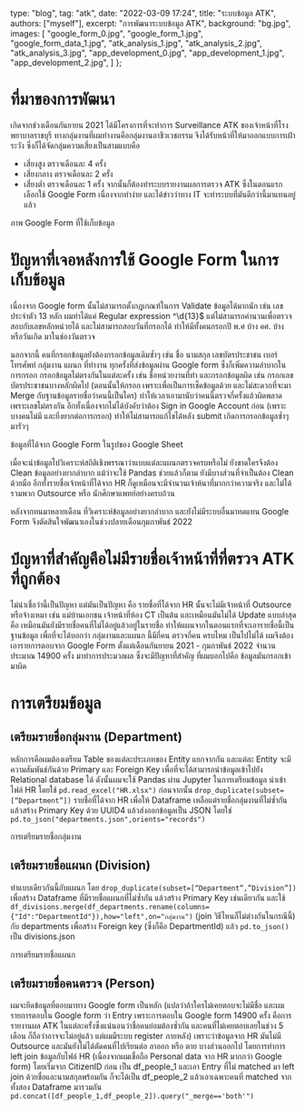 
  type: "blog",
  tag: "atk",
  date: "2022-03-09 17:24",
  title: "ระบบข้อมูล ATK",
  authors: ["myself"],
  excerpt: "การพัฒนาระบบข้อมูล ATK",
  background: "bg.jpg",
  images: [
    "google_form_0.jpg",
    "google_form_1.jpg",
    "google_form_data_1.jpg",
    "atk_analysis_1.jpg",
    "atk_analysis_2.jpg",
    "atk_analysis_3.jpg",
    "app_development_0.jpg",
    "app_development_1.jpg",
    "app_development_2.jpg",
  ]
};

# ที่มาของการพัฒนา

เกิดจากช่วงเดือนกันยายน 2021 ได้มีโครงการที่จะทำการ Surveillance ATK ของเจ้าหน้าที่โรงพยาบาลราชบุรี ทางกลุ่มงานที่ผมทำงานคือกลุ่มงานอาชีวเวชกรรม จึงได้รับหน้าที่ให้มาออกแบบการเฝ้าระวัง
ซึ่งก็ได้จัดกลุ่มความเสี่ยงเป็นสามแบบคือ

- เสี่ยงสูง ตรวจเดือนละ 4 ครั้ง
- เสี่ยงกลาง ตรวจเดือนละ 2 ครั้ง
- เสี่ยงต่ำ ตรวจเดือนละ 1 ครั้ง
  จากนั้นก็ต้องทำระบบรายงานผลการตรวจ ATK ซึ่งในตอนแรกเลือกใช้ Google Form เนื่องจากทำง่าย และได้ข่าวว่าทาง IT จะทำระบบที่มันดีกว่านี้มาแทนอยู่แล้ว

<div className="image-container">
  <GatsbyImage
    image={props.images[0].childImageSharp.gatsbyImageData}
    alt="poster"
  />
  <GatsbyImage
    image={props.images[1].childImageSharp.gatsbyImageData}
    alt="poster"
  />
  <div>ภาพ Google Form ที่ใช้เก็บข้อมูล</div>
</div>

# ปัญหาที่เจอหลังการใช้ Google Form ในการเก็บข้อมูล

เนื่องจาก Google form นั้นไม่สามารถตั้งกฎเกณฑ์ในการ Validate ข้อมูลได้มากนัก เช่น เลขประจำตัว 13 หลัก ผมทำได้แค่ Regular expression ^\d{13}$ แต่ไม่สามารถคำนวนเพื่อตรวจสอบกับเลขหลักหน่วยได้ และไม่สามารถสอบวันที่กรอกได้ ทำให้มีทั้งคนกรอกปี พ.ศ บ้าง คศ. บ้าง หรือวันเกิด มาในช่องวันตรวจ

นอกจากนี้ คนที่กรอกข้อมูลยังต้องกรอกข้อมูลเดิมซ้ำๆ เช่น ชื่อ นามสกุล เลขบัตรประชาชน เบอร์โทรศัพท์ กลุ่มงาน แผนก ที่ทำงาน ทุกครั้งที่ส่งข้อมูลผ่าน Google form ซึ่งก็เพิ่มความลำบากในการกรอก กรอกข้อมูลไม่ตรงกันในแต่ละครั้ง เช่น ชื่อหน่วยงานที่ทำ และกรอกข้อมูลผิด เช่น กรอกเลขบัตรประชาชนบางหลักผิดไป (ตอนนั้นให้กรอก เพราะเพื่อเป็นการเช็คข้อมูลด้วย และไม่สะดวกที่จะมา Merge กับฐานข้อมูลรายชื่อว่าคนนี้เป็นใคร) ทำให้เวลาเอามานับว่าคนนี้ตรวจกี่ครั้งแล้วผิดพลาด เพราะเลขไม่ตรงกัน อีกทั้งเนื่องจากไม่ได้บังคับว่าต้อง Sign in Google Account ก่อน (เพราะบางคนไม่มี และยิ่งยากต่อการกรอก) ทำให้ไม่สามารถแก้ไขได้หลัง submit เกิดการกรอกข้อมูลซ้ำๆ มารัวๆ

<div className="image-container">
  <GatsbyImage
    image={props.images[2].childImageSharp.gatsbyImageData}
    alt="poster"
  />
  <p>ข้อมูลที่ได้จาก Google Form ในรูปของ Google Sheet</p>
</div>

เมื่อจะนำข้อมูลไปวิเคราะห์สถิติเชิงพรรณาว่าแบบแต่ละแผนกตรวจครบหรือไม่ ยังขาดใครจึงต้อง Clean ข้อมูลอย่างยากลำบาก แม้ว่าจะใช้ Pandas ช่วยแล้วก็ตาม ยังมีบางส่วนที่จำเป็นต้อง Clean ด้วยมือ อีกทั้งรายชื่อเจ้าหน้าที่ได้จาก HR ก็ดูเหมือนจะมีจำนวนเจ้าห้นาที่มากกว่าความจริง และไม่ได้รวมพวก Outsource หรือ นักศึกษาแพทย์อย่างครบถ้วน

หลังจากทนมาหลายเดือน ที่วิเคราะห์ข้อมูลอย่างยากลำบาก และยังไม่มีระบบอื่นมาทดแทน Google Form จึงตัดสินใจพัฒนาเองในช่วงปลายเดือนกุมภาพันธ์ 2022

# ปํญหาที่สำคัญคือไม่มีรายชื่อเจ้าหน้าที่ที่ตรวจ ATK ที่ถูกต้อง

ไม่น่าเชื่อว่านี้เป็นปัญหา แต่มันเป็นปัญหา คือ รายชื่อที่ได้จาก HR นั้นจะไม่มีเจ้าหน้าที่ Outsource หรือจ้างเหมา เช่น แม่บ้านเอกชน เจ้าหน้าที่ห้อง CT เป็นต้น และเหมือนมันไม่ได้ Update แบบล่าสุดคือ เหมือนมันยังมีรายชื่อคนที่ไม่ได้อยู่แล้วอยู่ในรายชื่อ ทำให้แผนจากในตอนแรกที่จะเอารายชื่อนี้เป็นฐานข้อมูล เพื่อที่จะได้บอกว่า กลุ่มงานและแผนก นี้มีกี่คน ตรวจกี่คน ครบไหม เป็นไปไม่ได้ ผมจึงต้องเอารายการตอบจาก Google Form ตั้งแต่เดือนกันยายน 2021 - กุมภาพันธ์ 2022 จำนวนประมาณ 14900 ครั้ง มาทำการประมวลผล ซึ่งจะมีปัญหาที่สำคัญ ที่ผมบอกไปคือ ข้อมูลมันกรอกเข้ามาผิด

# การเตรียมข้อมูล
## เตรียมรายชื่อกลุ่มงาน (Department)

หลักการคือผมต้องเตรียม Table ของแต่ละประเภทของ Entity แยกจากกัน และแต่ละ Entity จะมีความสัมพันธ์กันด้วย Primary และ Foreign Key เพื่อที่จะได้สามารถนำข้อมูลเข้าไปยัง Relational database ได้ ดังนั้นผมจะใช้ Pandas ผ่าน Jupyter ในการเตรียมข้อมูล นำเข้าไฟล์ HR โดยใช้ `pd.read_excel("HR.xlsx")` ก่อนจากนั้น `drop_duplicate(subset=[“Department”])` รายชื่อที่ได้จาก HR เพื่อให้ Dataframe เหลือแต่รายชื่อกลุ่มงานที่ไม่ซ้ำกัน แล้วสร้าง Primary Key ด้วย UUID4 แล้วส่งออกข้อมูลเป็น JSON โดยใช่ `pd.to_json("departments.json",orients="records")`

<div className="image-container">
  <GatsbyImage
    image={props.images[7].childImageSharp.gatsbyImageData}
    alt="poster"
  />
  <p>การเตรียมรายชื่อกลุ่มงาน</p>
</div>

## เตรียมรายชื่อแผนก (Division)

ทำแบบเดียวกันนี้กับแผนก โดย `drop_duplicate(subset=[“Department”,”Division”])` เพื่อสร้าง Dataframe ที่มีรายชื่อแผนกที่ไม่ซ้ำกัน แล้วสร้าง Primary Key เช่นเดียวกัน และใช้ `df_divisions.merge(df_departments.rename(columns={"Id":"DepartmentId"}),how="left",on="กลุ่มงาน")` (join วิธีไหนก็ไม่ต่างกันในกรณีนี้) กับ departments เพื่อสร้าง Foreign key (ซึ่งก็คือ DepartmentId) แล้ว `pd.to_json()` เป็น divisions.json

<div className="image-container">
  <GatsbyImage
    image={props.images[8].childImageSharp.gatsbyImageData}
    alt="poster"
  />
  <p>การเตรียมรายชื่อแผนก</p>
</div>

## เตรียมรายชื่อคนตรวจ (Person)

ผมจะยึดข้อมูลที่ตอบมาทาง Google form เป็นหลัก (แปลว่าถ้าใครไม่เคยตอบจะไม่มีชื่อ และผมรายการตอบใน Google form ว่า Entry เพราะการตอบใน Google form 14900 ครั้ง คือการรายงานผล ATK ในแต่ละครั้งซึ่งแน่นอนว่าชื่อคนย่อมต้องซ้ำกัน และคนที่ไม่เคยตอบเลยในช่วง 5 เดือน ก็ถือว่าอาจจะไม่อยู่แล้ว แต่ผมมีระบบ register ภายหลัง) เพราะว่าข้อมูลจาก HR มันไม่มี Outsource และมันยังไม่ได้ตัดคนที่ไปเรียนต่อ ลาออก หรือ ตาย บางส่วนออกไป โดยการทำการ left join ข้อมูลกับไฟล์ HR (เนื่องจากผมเชื่อถือ Personal data จาก HR มากกว่า Google form) โดยเริ่มจาก CitizenID ก่อน เป็น df_people_1 และเอา Entry ที่ไม่ matched มา left join ด้วยชื่อและนามสกุลพร้อมกัน ก็จะได้เป็น df_people_2 แล้วเอาเฉพาะคนที่ matched จากทั้งสอง Dataframe มารวมกัน `pd.concat([df_people_1,df_people_2]).query("_merge=='both'")`